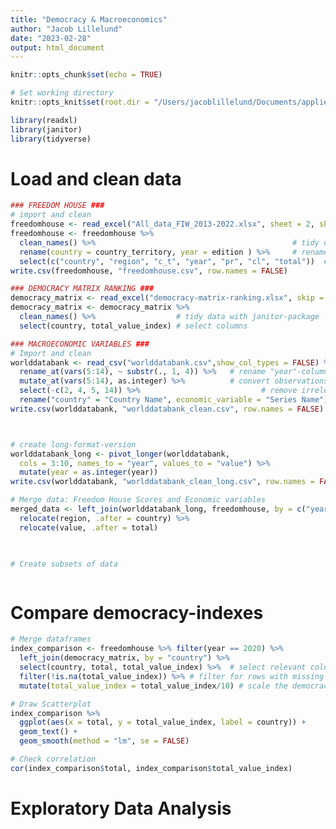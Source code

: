 ```yaml
---
title: "Democracy & Macroeconomics"
author: "Jacob Lillelund"
date: "2023-02-28"
output: html_document
---
```


```r
knitr::opts_chunk$set(echo = TRUE)

# Set working directory
knitr::opts_knit$set(root.dir = "/Users/jacoblillelund/Documents/applied-social-science/data")

library(readxl)
library(janitor)
library(tidyverse)
```

# Load and clean data
```r
### FREEDOM HOUSE ###
# import and clean
freedomhouse <- read_excel("All_data_FIW_2013-2022.xlsx", sheet = 2, skip = 1, col_names = TRUE)
freedomhouse <- freedomhouse %>% 
  clean_names() %>%                                            # tidy data with janitor-package
  rename(country = country_territory, year = edition ) %>%     # rename column s
  select(c("country", "region", "c_t", "year", "pr", "cl", "total"))  # select relevant columns
write.csv(freedomhouse, "freedomhouse.csv", row.names = FALSE)

### DEMOCRACY MATRIX RANKING ###
democracy_matrix <- read_excel("democracy-matrix-ranking.xlsx", skip = 1, col_names = TRUE)
democracy_matrix <- democracy_matrix %>% 
  clean_names() %>%                  # tidy data with janitor-package
  select(country, total_value_index) # select columns

### MACROECONOMIC VARIABLES ###
# Import and clean
worlddatabank <- read_csv("worlddatabank.csv",show_col_types = FALSE) %>% 
  rename_at(vars(5:14), ~ substr(., 1, 4)) %>%   # rename "year"-columns
  mutate_at(vars(5:14), as.integer) %>%          # convert observations to integers
  select(-c(2, 4, 5, 14)) %>%                           # remove irrelevant columns
  rename("country" = "Country Name", economic_variable = "Series Name")
write.csv(worlddatabank, "worlddatabank_clean.csv", row.names = FALSE)



# create long-format-version
worlddatabank_long <- pivot_longer(worlddatabank, 
  cols = 3:10, names_to = "year", values_to = "value") %>% 
  mutate(year = as.integer(year))
write.csv(worlddatabank, "worlddatabank_clean_long.csv", row.names = FALSE)

# Merge data: Freedom House Scores and Economic variables
merged_data <- left_join(worlddatabank_long, freedomhouse, by = c("year", "country")) %>% 
  relocate(region, .after = country) %>% 
  relocate(value, .after = total) 

  

# Create subsets of data



```

# Compare democracy-indexes
```r
# Merge dataframes
index_comparison <- freedomhouse %>% filter(year == 2020) %>% 
  left_join(democracy_matrix, by = "country") %>% 
  select(country, total, total_value_index) %>%  # select relevant columns
  filter(!is.na(total_value_index)) %>% # filter for rows with missing values (territories are not included in Democracy Matrix ranking)
  mutate(total_value_index = total_value_index/10) # scale the democracy ranking to 0-100 from 0-1000

# Draw Scatterplot
index_comparison %>% 
  ggplot(aes(x = total, y = total_value_index, label = country)) +
  geom_text() +
  geom_smooth(method = "lm", se = FALSE)

# Check correlation
cor(index_comparison$total, index_comparison$total_value_index)
```

# Exploratory Data Analysis
```r

```


